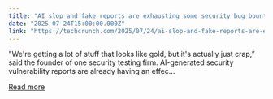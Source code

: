 ```yaml
---
title: "AI slop and fake reports are exhausting some security bug bounties"
date: "2025-07-24T15:00:00.000Z"
link: "https://techcrunch.com/2025/07/24/ai-slop-and-fake-reports-are-exhausting-some-security-bug-bounties/"
---
```


"We're getting a lot of stuff that looks like gold, but it's actually just crap,” said the founder of one security testing firm. AI-generated security vulnerability reports are already having an effec...

[Read more](https://techcrunch.com/2025/07/24/ai-slop-and-fake-reports-are-exhausting-some-security-bug-bounties/)
